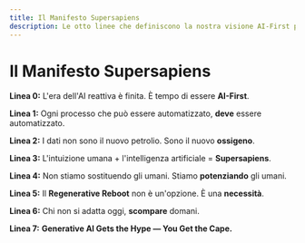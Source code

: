 ```yaml
---
title: Il Manifesto Supersapiens
description: Le otto linee che definiscono la nostra visione AI-First per il futuro delle aziende
---
```


# Il Manifesto Supersapiens

**Linea 0:** L'era dell'AI reattiva è finita. È tempo di essere **AI-First**.

**Linea 1:** Ogni processo che può essere automatizzato, **deve** essere automatizzato.

**Linea 2:** I dati non sono il nuovo petrolio. Sono il nuovo **ossigeno**.

**Linea 3:** L'intuizione umana + l'intelligenza artificiale = **Supersapiens**.

**Linea 4:** Non stiamo sostituendo gli umani. Stiamo **potenziando** gli umani.

**Linea 5:** Il **Regenerative Reboot** non è un'opzione. È una **necessità**.

**Linea 6:** Chi non si adatta oggi, **scompare** domani.

**Linea 7:** **Generative AI Gets the Hype — You Get the Cape.** 